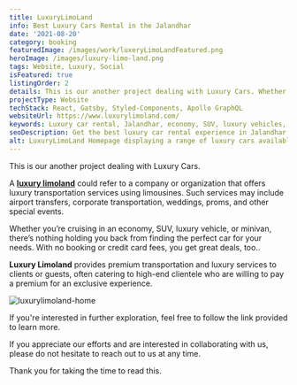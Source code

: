 ```yaml
---
title: LuxuryLimoLand
info: Best Luxury Cars Rental in the Jalandhar
date: '2021-08-20'
category: booking
featuredImage: /images/work/luxeryLimoLandFeatured.png
heroImage: /images/luxury-limo-land.png
tags: Website, Luxury, Social
isFeatured: true
listingOrder: 2
details: This is our another project dealing with Luxury Cars. Whether you’re cruising in an economy, SUV, luxury vehicle, or minivan, there’s nothing holding you back from finding the perfect car for your needs. With no booking or credit card fees, you get great deals, too..
projectType: Website
techStack: React, Gatsby, Styled-Components, Apollo GraphQL
websiteUrl: https://www.luxurylimoland.com/
keywords: Luxury car rental, Jalandhar, economy, SUV, luxury vehicles, minivans, booking, credit card fees, deals, quality service, affordable price.
seoDescription: Get the best luxury car rental experience in Jalandhar with LuxuryLimoLand. Our website offers a wide range of economy, SUV, luxury vehicles, and minivans for you to choose from. With no booking or credit card fees, you can enjoy the best deals and quality service at an affordable price.
alt: LuxuryLimoLand Homepage displaying a range of luxury cars available for rental.
---
```


This is our another project dealing with Luxury Cars.

A **[luxury limoland](https://www.luxurylimoland.com/)** could refer to a company or organization that offers luxury transportation services using limousines. Such services may include airport transfers, corporate transportation, weddings, proms, and other special events.

Whether you’re cruising in an economy, SUV, luxury vehicle, or minivan, there’s nothing holding you back from finding the perfect car for your needs. With no booking or credit card fees, you get great deals, too..

**Luxury Limoland** provides premium transportation and luxury services to clients or guests, often catering to high-end clientele who are willing to pay a premium for an exclusive experience.

![luxurylimoland-home](../images/luxurylimoland-homepage.jpeg)

If you're interested in further exploration, feel free to follow the link provided to learn more.

If you appreciate our efforts and are interested in collaborating with us, please do not hesitate to reach out to us at any time.

Thank you for taking the time to read this.

